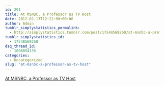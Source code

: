 ```yaml
---
id: 291
title: At MSNBC, a Professor as TV Host
date: 2012-02-13T12:22:00+00:00
author: Admin
tumblr_simplystatistics_permalink:
  - http://simplystatistics.tumblr.com/post/17548569260/at-msnbc-a-professor-as-tv-host
tumblr_simplystatistics_id:
  - 17548569260
dsq_thread_id:
  - 1006094136
categories:
  - Uncategorized
slug: "at-msnbc-a-professor-as-tv-host"
---
```

[At MSNBC, a Professor as TV Host](http://www.nytimes.com/2012/02/13/business/media/host-of-msnbcs-melissa-harris-perry-is-a-professor.html)
